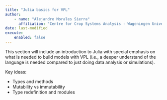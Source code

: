 ```yaml
---
title: "Julia basics for VPL"
author: 
    - name: "Alejandro Morales Sierra"
      affiliation: "Centre for Crop Systems Analysis - Wageningen University"
date: last-modified
execute: 
    enabled: false
---
```


This section will include an introduction to Julia with special emphasis on what is needed to build models with VPL (i.e., a deeper understand of the language is needed compared to just doing data analysis or simulations).

Key ideas:

- Types and methods
- Mutability vs immutability
- Type redefinition and modules